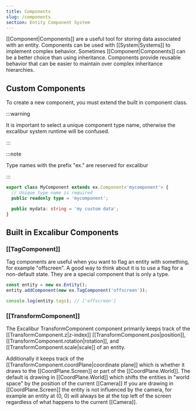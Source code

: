```yaml
---
title: Components
slug: /components
section: Entity Component System
---
```


[[Component|Components]] are a useful tool for storing data associated with an entity. Components can be used with [[System|Systems]] to implement complex behavior. Sometimes [[Component|Components]] can be a better choice than using inheritance. Components provide reusable behavior that can be easier to maintain over complex inheritance hierarchies.

## Custom Components

To create a new component, you must extend the built in component class.

:::warning

It is important to select a unique component type name, otherwise the excalibur system runtime will be confused.

:::

:::note

Type names with the prefix "ex." are reserved for excalibur

:::

```typescript
export class MyComponent extends ex.Component<'mycomponent'> {
  // Unique type name is required
  public readonly type = 'mycomponent';

  public mydata: string = 'my custom data';
}
```

## Built in Excalibur Components

### [[TagComponent]]

Tag components are useful when you want to flag an entity with something, for example "offscreen". A good way to think about it is to use a flag for a non-default state. They are a special component that is only a type.

```ts
const entity = new ex.Entity();
entity.addComponent(new ex.TagComponent('offscreen'));

console.log(entity.tags); // ['offscreen']
```

### [[TransformComponent]]

The Excalibur TransformComponent component primarily keeps track of the [[TransformComponent.z|z-index]] [[TransformComponent.pos|position]], [[TransformComponent.rotation|rotation]], and [[TransformComponent.scale|scale]] of an entity.

Additionally it keeps track of the [[TransformComponent.coordPlane|coordinate plane]] which is whether it draws to the [[CoordPlane.Screen]] or part of the [[CoordPlane.World]].
The default is drawing in [[CoordPlane.World]] which shifts the entities in "world space" by the position of the current [[Camera]]
If you are drawing in [[CoordPlane.Screen]] the entity is not influenced by the camera, for example an entity at (0, 0) will always be at the top left of the screen regardless of what happens to the current [[Camera]].
